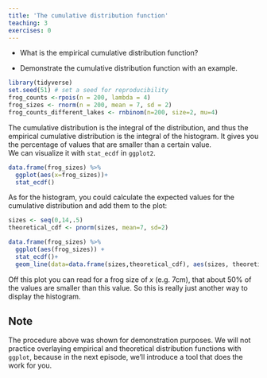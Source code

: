 ```yaml
---
title: 'The cumulative distribution function'
teaching: 3
exercises: 0
---
```


:::::::::::::::::::::::::::::::::::::: questions 

- What is the empirical cumulative distribution function?

::::::::::::::::::::::::::::::::::::::::::::::::

::::::::::::::::::::::::::::::::::::: objectives

- Demonstrate the cumulative distribution function with an example.

::::::::::::::::::::::::::::::::::::::::::::::::


```r
library(tidyverse)
set.seed(51) # set a seed for reproducibility
frog_counts <-rpois(n = 200, lambda = 4)
frog_sizes <- rnorm(n = 200, mean = 7, sd = 2)
frog_counts_different_lakes <- rnbinom(n=200, size=2, mu=4)  

```



The cumulative distribution is the integral of the distribution, and thus the empirical cumulative distribution is the integral of the histogram. It gives you the percentage of values that are smaller than a certain value.  
We can visualize it with `stat_ecdf` in `ggplot2`.

```r
data.frame(frog_sizes) %>% 
  ggplot(aes(x=frog_sizes))+
  stat_ecdf()
```

As for the histogram, you could calculate the expected values for the cumulative distribution and add them to the plot:

```r
sizes <- seq(0,14,.5)
theoretical_cdf <- pnorm(sizes, mean=7, sd=2)

data.frame(frog_sizes) %>% 
  ggplot(aes(frog_sizes)) +
  stat_ecdf()+
  geom_line(data=data.frame(sizes,theoretical_cdf), aes(sizes, theoretical_cdf),colour="green")
```

Off this plot you can read for a frog size of $x$ (e.g. 7cm), that about 50% of the values are smaller than this value. So this is really just another way to display the histogram.  

:::::::::::::::::::::: callout
## Note
The procedure above was shown for demonstration purposes. We will not practice overlaying empirical and theoretical distribution functions with `ggplot`, because in the next episode, we'll introduce a tool that does the work for you.
:::::::::::::::::::::::::::

